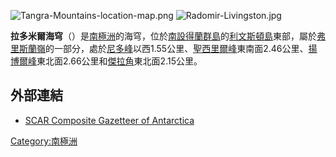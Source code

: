 [[Image:Tangra-Mountains-location-map.png|thumb]]
[[Image:Radomir-Livingston.jpg|thumb]]

'''拉多米爾海穹'''（{{lang-en|Radomir Knoll}}）是[[南極洲|南極洲]]的海穹，位於[[南設得蘭群島|南設得蘭群島]]的[[利文斯頓島|利文斯頓島]]東部，屬於[[弗里斯蘭嶺|弗里斯蘭嶺]]的一部分，處於[[尼多峰|尼多峰]]以西1.55公里、[[聖西里爾峰|聖西里爾峰]]東南面2.46公里、[[揚博爾峰|揚博爾峰]]東北面2.66公里和[[傑拉角|傑拉角]]東北面2.15公里。

{{coord|62|43|32.8|S|60|11|43|W|display=title}}

==外部連結==
* [http://data.aad.gov.au/aadc/gaz/scar/ SCAR Composite Gazetteer of Antarctica] {{WebCite|url=https://www.webcitation.org/5ug2CfC7m?url=http://data.aad.gov.au/aadc/gaz/scar/ |date=20101202140255 |dateformat=iso }}

{{Antarctica-geo-stub}}
[[Category:南極洲|Category:南極洲]]